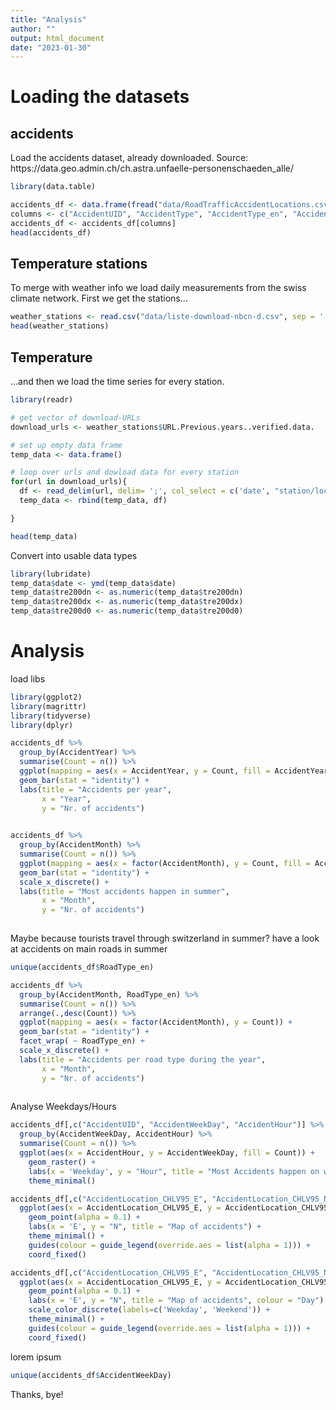 ```yaml
---
title: "Analysis"
author: ""
output: html_document
date: "2023-01-30"
---
```


# Loading the datasets

## accidents

Load the accidents dataset, already downloaded. 
Source: https://data.geo.admin.ch/ch.astra.unfaelle-personenschaeden_alle/

```r
library(data.table)

accidents_df <- data.frame(fread("data/RoadTrafficAccidentLocations.csv"))
columns <- c("AccidentUID", "AccidentType", "AccidentType_en", "AccidentSeverityCategory", "AccidentSeverityCategory_en", "AccidentInvolvingPedestrian", "AccidentInvolvingBicycle", "AccidentInvolvingMotorcycle", "RoadType", "RoadType_en", "AccidentLocation_CHLV95_E", "AccidentLocation_CHLV95_N", "CantonCode", "MunicipalityCode", "AccidentYear", "AccidentMonth", "AccidentWeekDay", "AccidentHour")
accidents_df <- accidents_df[columns]
head(accidents_df)
```

## Temperature stations

To merge with weather info we load daily measurements from the swiss climate network. First we get the stations...

```r
weather_stations <- read.csv("data/liste-download-nbcn-d.csv", sep = ';', encoding = "latin1", nrows = 29)
head(weather_stations)
```

## Temperature

...and then we load the time series for every station.

```r
library(readr)

# get vector of download-URLs
download_urls <- weather_stations$URL.Previous.years..verified.data.

# set up empty data frame
temp_data <- data.frame()

# loop over urls and dowload data for every station
for(url in download_urls){
  df <- read_delim(url, delim= ';', col_select = c('date', "station/location", "tre200d0", "tre200dx", "tre200dn"))
  temp_data <- rbind(temp_data, df)

}

head(temp_data)
````


Convert into usable data types
```r
library(lubridate)
temp_data$date <- ymd(temp_data$date)
temp_data$tre200dn <- as.numeric(temp_data$tre200dn)
temp_data$tre200dx <- as.numeric(temp_data$tre200dx)
temp_data$tre200d0 <- as.numeric(temp_data$tre200d0)
```

# Analysis

load libs
```r
library(ggplot2)
library(magrittr)
library(tidyverse)
library(dplyr)
```

```r

accidents_df %>% 
  group_by(AccidentYear) %>% 
  summarise(Count = n()) %>% 
  ggplot(mapping = aes(x = AccidentYear, y = Count, fill = AccidentYear)) +
  geom_bar(stat = "identity") + 
  labs(title = "Accidents per year",
       x = "Year",
       y = "Nr. of accidents")
  
```

```r

accidents_df %>% 
  group_by(AccidentMonth) %>% 
  summarise(Count = n()) %>% 
  ggplot(mapping = aes(x = factor(AccidentMonth), y = Count, fill = AccidentMonth)) +
  geom_bar(stat = "identity") + 
  scale_x_discrete() +
  labs(title = "Most accidents happen in summer",
       x = "Month",
       y = "Nr. of accidents")
  
```
Maybe because tourists travel through switzerland in summer? have a look at accidents on main roads in summer

```r
unique(accidents_df$RoadType_en)
```

```r

accidents_df %>% 
  group_by(AccidentMonth, RoadType_en) %>% 
  summarise(Count = n()) %>% 
  arrange(.,desc(Count)) %>% 
  ggplot(mapping = aes(x = factor(AccidentMonth), y = Count)) +
  geom_bar(stat = "identity") +
  facet_wrap( ~ RoadType_en) +
  scale_x_discrete() +
  labs(title = "Accidents per road type during the year",
       x = "Month",
       y = "Nr. of accidents")
  
```

Analyse Weekdays/Hours

````r

accidents_df[,c("AccidentUID", "AccidentWeekDay", "AccidentHour")] %>%
  group_by(AccidentWeekDay, AccidentHour) %>% 
  summarise(Count = n()) %>% 
  ggplot(aes(x = AccidentHour, y = AccidentWeekDay, fill = Count)) +
    geom_raster() +
    labs(x = 'Weekday', y = "Hour", title = "Most Accidents happen on weekdays in the evening") +
    theme_minimal()

````

````r

accidents_df[,c("AccidentLocation_CHLV95_E", "AccidentLocation_CHLV95_N", "RoadType_en")] %>%
  ggplot(aes(x = AccidentLocation_CHLV95_E, y = AccidentLocation_CHLV95_N, colour = RoadType_en)) +
    geom_point(alpha = 0.1) +
    labs(x = 'E', y = "N", title = "Map of accidents") +
    theme_minimal() +
    guides(colour = guide_legend(override.aes = list(alpha = 1))) +
    coord_fixed()

````


````r

accidents_df[,c("AccidentLocation_CHLV95_E", "AccidentLocation_CHLV95_N", "AccidentWeekDay")] %>%
  ggplot(aes(x = AccidentLocation_CHLV95_E, y = AccidentLocation_CHLV95_N, colour = AccidentWeekDay %in% c("aw406", "aw407"))) +
    geom_point(alpha = 0.1) +
    labs(x = 'E', y = "N", title = "Map of accidents", colour = "Day") +
    scale_color_discrete(labels=c('Weekday', 'Weekend')) +
    theme_minimal() +
    guides(colour = guide_legend(override.aes = list(alpha = 1))) +
    coord_fixed()

````

lorem ipsum

`````r
unique(accidents_df$AccidentWeekDay)


`````
Thanks, bye!